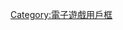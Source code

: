 {{Userbox
  |border-c = #000000
  |border-s = 1
  |id-c     = #FFFFFF
  |id-s     = 12
  |id-fc    = #000080
  |info-s   = 8
  |info-fc  = #000000 
  |id       = {{lang|ja|戦国無双}}
  |info     = 這個用戶喜歡玩[[戰國無雙系列]]遊戲。
}}<includeonly>[[Category:喜歡玩戰國無雙系列的維基人|{{PAGENAME}}]]</includeonly><noinclude>

{{DEFAULTSORT:Sengoku Musou}}
[[Category:喜歡玩戰國無雙系列的維基人| ]]
[[Category:電子遊戲用戶框]]
</noinclude>